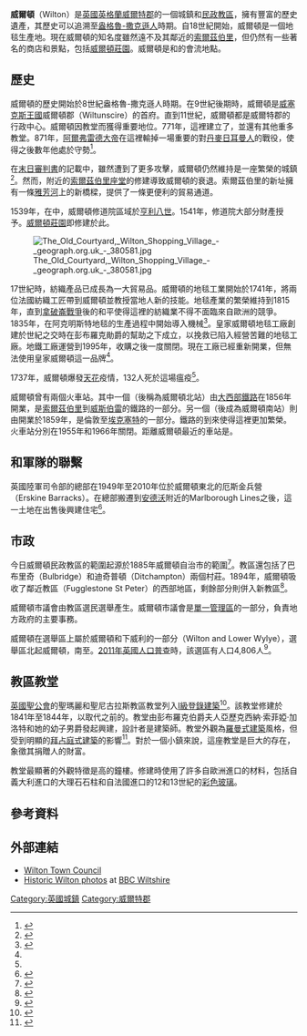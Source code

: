 {{infobox UK place
|中文名=威爾頓
|official_name=Wilton       
|country= 英格蘭
|static_image_name= WiltonChurch.jpg
|static_image_caption= 
|label_position= left
|population= 3,579
|population_ref=（[[2011年英國人口普查|2011年英國人口普查]]）<ref>{{cite web|url=https://neighbourhood.statistics.gov.uk/dissemination/LeadKeyFigures.do?a=7&b=11130708&c=Wilton&d=16&e=62&g=6476392&i=1001x1003x1032x1004&o=362&m=0&r=1&s=1426678601163&enc=1|title=Parish population 2015|publisher=Office for National Statistics|accessdate=18 March 2015|archive-date=2016-03-04|archive-url=https://web.archive.org/web/20160304120955/https://neighbourhood.statistics.gov.uk/dissemination/LeadKeyFigures.do?a=7&b=11130708&c=Wilton&d=16&e=62&g=6476392&i=1001x1003x1032x1004&o=362&m=0&r=1&s=1426678601163&enc=1|dead-url=no}}</ref>
|civil_parish= 威爾頓
|unitary_england= {{link-en|威爾特郡議會|Wiltshire Council}}
|lieutenancy_england= [[威爾特郡|威爾特郡]]
|region= 西南英格蘭
|constituency_westminster= [[索爾茲伯里_(英國國會選區)|索爾茲伯里]]
|post_town=Salisbury
|postcode_district= SP2
|postcode_area= SP
|dial_code= 01722
|os_grid_reference= SU096312
|latitude= 51.080
|longitude=  -1.864
|website= [http://www.wiltontowncouncil.gov.uk Town Council]
}}
'''威爾頓'''（Wilton）是[[英國|英國]][[英格蘭|英格蘭]][[威爾特郡|威爾特郡]]的一個城鎮和[[民政教區|民政教區]]，擁有豐富的歷史遺產，其歷史可以追溯至[[盎格魯-撒克遜人|盎格魯-撒克遜人]]時期。自18世紀開始，威爾頓是一個地毯生產地。現在威爾頓的知名度雖然遠不及其鄰近的[[索爾茲伯里|索爾茲伯里]]，但仍然有一些著名的商店和景點，包括[[威爾頓莊園_(威爾特郡)|威爾頓莊園]]。威爾頓是{{link-en|威利河|River Wylye}}和{{link-en|納德河|River Nadder}}的會流地點。

==歷史==
威爾頓的歷史開始於8世紀盎格魯-撒克遜人時期。在9世紀後期時，威爾頓是[[威塞克斯王國|威塞克斯王國]]威爾頓郡（Wiltunscire）的首府。直到11世紀，威爾頓都是威爾特郡的行政中心。威爾頓因教堂而獲得重要地位。771年，這裡建立了{{link-en|威爾頓修道院|Wilton Abbey}}，並還有其他重多教堂。871年，[[阿爾弗雷德大帝|阿爾弗雷德大帝]]在這裡輸掉一場重要的對[[丹麥日耳曼人|丹麥日耳曼人]]的戰役，使得之後數年他處於守勢<ref name=wch>{{cite web|title=Wilton|url=http://history.wiltshire.gov.uk/community/getcom.php?id=246|website=Wiltshire Community History|publisher=Wiltshire Council|accessdate=20 July 2015|archive-url=https://web.archive.org/web/20110725224210/http://history.wiltshire.gov.uk/community/getcom.php?id=246|archive-date=2011-07-25|dead-url=yes}}</ref>。

在[[末日審判書|末日審判書]]的記載中，雖然遭到了更多攻擊，威爾頓仍然維持是一座繁榮的城鎮<ref>{{OpenDomesday|OS=SU0931|name=wilton|display=Wilton}}</ref>。然而，附近的[[索爾茲伯里座堂|索爾茲伯里座堂]]的修建導致威爾頓的衰退。索爾茲伯里的新址擁有一條[[雅芳河_(漢普郡)|雅芳河]]上的新橋樑，提供了一條更便利的貿易通道。

1539年，在{{link-en|修道院解散運動|Dissolution of the Monasteries}}中，威爾頓修道院區域於[[亨利八世|亨利八世]]。1541年，修道院大部分財產授予{{link-en|彭布羅克伯爵|Earl of Pembroke}}{{link-en|威廉·赫伯特，第一代彭布羅克伯爵|William Herbert, 1st Earl of Pembroke (1506–1570)}}。[[威爾頓莊園_(威爾特郡)|威爾頓莊園]]即修建於此。

[[File:The_Old_Courtyard,_Wilton_Shopping_Village_-_geograph.org.uk_-_380581.jpg|thumb]]

17世紀時，紡織產品已成長為一大貿易品。威爾頓的地毯工業開始於1741年，{{link-en|亨利·赫伯特，第九代彭布羅克伯爵|Henry Herbert, 9th Earl of Pembroke}}將兩位法國紡織工匠帶到威爾頓並教授當地人新的技能。地毯產業的繁榮維持到1815年，直到[[拿破崙戰爭|拿破崙戰爭]]後的和平使得這裡的紡織業不得不面臨來自歐洲的競爭。1835年，在阿克明斯特地毯的生產過程中開始導入機械<ref>{{cite web|title=About Us|url=http://www.wiltoncarpets.com/about|website=Wilton Carpets Commercial|publisher=The Wilton Carpet Factory Ltd|accessdate=20 July 2015|archive-date=2020-04-04|archive-url=https://web.archive.org/web/20200404184409/https://wiltoncarpets.com/about/|dead-url=no}}</ref>。皇家威爾頓地毯工廠創建於世紀之交時在彭布羅克勛爵的幫助之下成立，以挽救已陷入經營苦難的地毯工廠。地鐵工廠運營到1995年，收購之後一度關閉。現在工廠已經重新開業，但無法使用皇家威爾頓這一品牌<ref name="wch" />。

1737年，威爾頓爆發[[天花|天花]]疫情，132人死於這場瘟疫<ref name="wch" />。 

威爾頓曾有兩個火車站。其中一個（後稱為威爾頓北站）由[[大西部鐵路|大西部鐵路]]在1856年開業，是[[索爾茲伯里|索爾茲伯里]]到[[威斯伯雷|威斯伯雷]]的鐵路的一部分。另一個（後成為威爾頓南站）則由{{link-en|索爾茲伯里和約維爾鐵路|Salisbury and Yeovil Railway}}開業於1859年，是倫敦至[[埃克塞特|埃克塞特]]{{link-en|西英格蘭主線|West of England Main Line}}的一部分。鐵路的到來使得這裡更加繁榮。火車站分別在1955年和1966年關閉。距離威爾頓最近的車站是{{link-en|索爾茲伯里車站|Salisbury railway station}}。

==和軍隊的聯繫==
英國陸軍司令部的總部在1949年至2010年位於威爾頓東北的厄斯金兵營（Erskine Barracks）。在總部搬遷到[[安德沃|安德沃]]附近的Marlborough Lines之後，這一土地在出售後興建住宅<ref>{{cite web|title=NEW HOMES AND COMMUNITY FACILITIES COMING SOON TO FORMER BARRACKS|url=https://www.redrow.co.uk/news/south-south-east/new-homes-in-wilton|website=Redrow|publisher=Redrow|accessdate=8 April 2017|archive-date=2017-04-09|archive-url=https://web.archive.org/web/20170409110828/https://www.redrow.co.uk/news/south-south-east/new-homes-in-wilton|dead-url=no}}</ref>。

==市政==
今日威爾頓民政教區的範圍起源於1885年威爾頓自治市的範圍<ref>{{cite web|title=Victoria County History – Wiltshire – Vol 6 – Wilton: Modern town教區 government and poor relief|url=http://www.british-history.ac.uk/vch/wilts/vol6/pp21-24|website=British History Online|publisher=University of London|accessdate=20 July 2015|archive-date=2017-05-26|archive-url=https://web.archive.org/web/20170526153221/http://www.british-history.ac.uk/vch/wilts/vol6/pp21-24|dead-url=no}}</ref>。教區還包括了巴布里奇（Bulbridge）和迪奇普頓（Ditchampton）兩個村莊。1894年，威爾頓吸收了鄰近教區{{link-en|福格斯通聖彼得|Fugglestone St Peter}}（Fugglestone St Peter）的西部地區，剩餘部分則併入新教區{{link-en|貝默頓|Bemerton}}<ref>{{cite web|title=Victoria County History – Wiltshire – Vol 6 – Fugglestone St Peter|url=http://www.british-history.ac.uk/vch/wilts/vol6/pp37-50|website=British History Online|publisher=University of London|accessdate=20 July 2015|archive-date=2021-02-02|archive-url=https://web.archive.org/web/20210202024805/https://www.british-history.ac.uk/vch/wilts/vol6/pp37-50|dead-url=no}}</ref>。

威爾頓市議會由教區選民選舉產生。威爾頓市議會是{{link-en|威爾特郡議會|Wiltshire Council}}[[單一管理區|單一管理區]]的一部分，負責地方政府的主要事務。

威爾頓在選舉區上屬於威爾頓和下威利的一部分（Wilton and Lower Wylye），選舉區北起威爾頓，南至{{link-en|南牛頓|South Newton, Wiltshire}}。[[2011年英國人口普查|2011年英國人口普查]]時，該選區有人口4,806人<ref>{{cite web|url=http://www.ukcensusdata.com/wilton-and-lower-wylye-valley-e05008419#sthash.VcLgYA0o.dpbs|title=Wilton and Lower Wylye ward 2011|publisher=Office for National Statistics|accessdate=18 March 2015|archive-url=https://web.archive.org/web/20170911102715/http://www.ukcensusdata.com/wilton-and-lower-wylye-valley-e05008419#sthash.VcLgYA0o.dpbs|archive-date=2017-09-11|dead-url=yes}}</ref>。

==教區教堂==
[[英國聖公會|英國聖公會]]的聖瑪麗和聖尼古拉斯教區教堂列入[[登錄建築|I級登錄建築]]<ref>{{cite web|title=CHURCH OF ST MARY AND ST NICHOLAS|url=https://historicengland.org.uk/listing/the-list/list-entry/1365914|website=Historic England|publisher=National Heritage List for England|accessdate=18 July 2015|archive-date=2018-09-12|archive-url=https://web.archive.org/web/20180912124741/https://www.historicengland.org.uk/listing/the-list/list-entry/1365914|dead-url=no}}</ref>。該教堂修建於1841年至1844年，以取代之前的{{link-en|聖瑪麗教堂 (聖瑪麗教堂)|St Mary's Church, Wilton|聖瑪麗教堂}}。教堂由彭布羅克伯爵夫人亞歷克西納·索菲婭·加洛特和她的幼子{{link-en|悉尼·赫伯特|Sidney Herbert, 1st Baron Herbert of Lea}}男爵發起興建，設計者是建築師{{link-en|托馬斯·亨利·懷特|Thomas Henry Wyatt}}。教堂外觀為[[羅曼式建築|羅曼式建築]]風格，但受到明顯的[[拜占庭式建築|拜占庭式建築]]的影響<ref>{{cite web|title=Church of St. Mary and St. Nicholas, Wilton|url=http://history.wiltshire.gov.uk/community/getchurch.php?id=608|website=Wiltshire Community History|publisher=Wiltshire Council|accessdate=20 July 2015|archive-url=https://web.archive.org/web/20160303234102/http://history.wiltshire.gov.uk/community/getchurch.php?id=608|archive-date=2016-03-03|dead-url=yes}}</ref>。對於一個小鎮來說，這座教堂是巨大的存在，象徵其捐贈人的財富。

教堂最顯著的外觀特徵是高{{convert|105|ft|m}}的鐘樓。修建時使用了許多自歐洲進口的材料，包括自義大利進口的大理石石柱和自法國進口的12和13世紀的[[彩色玻璃|彩色玻璃]]。

==參考資料==
{{Reflist}}

==外部連結==
{{Commons category|Wilton, Salisbury}}
* [http://www.wiltontowncouncil.gov.uk Wilton Town Council] {{Wayback|url=http://www.wiltontowncouncil.gov.uk/ |date=20220512021236 }}
* [http://news.bbc.co.uk/local/wiltshire/hi/people_and_places/history/newsid_8705000/8705595.stm Historic Wilton photos] {{Wayback|url=http://news.bbc.co.uk/local/wiltshire/hi/people_and_places/history/newsid_8705000/8705595.stm |date=20170522140131 }} at [http://www.bbc.co.uk/wiltshire BBC Wiltshire]{{Wayback|url=http://www.bbc.co.uk/wiltshire |date=20090628205639 }}

[[Category:英國城鎮|Category:英國城鎮]]
[[Category:威爾特郡|Category:威爾特郡]]